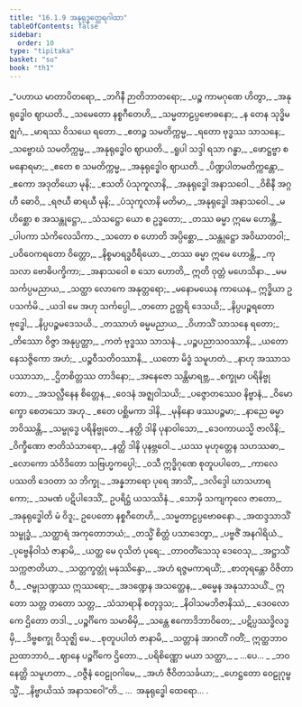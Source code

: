 ```yaml
---
title: "16.1.9 အနုရုဒ္ဓတ္ထေရဂါထာ"
tableOfContents: false
sidebar:
  order: 10
type: "tipitaka"
basket: "su"
book: "th1"
---
```



<DynamicBreadcrumb />

<Division number="892" book="th1">

<Paragraph number="1236" type="verses" book="th1">
_“ပဟာယ မာတာပိတရော,_  
_ဘဂိနီ ဉာတိဘာတရော;_  
_ပဉ္စ ကာမဂုဏေ ဟိတွာ,_  
_အနုရုဒ္ဓေါဝ ဈာယတိ._  

</Paragraph>

</Division>
<Division number="893" book="th1">

<Paragraph number="1237" type="verses" book="th1">
_သမေတော နစ္စဂီတေဟိ,_  
_သမ္မတာဠပ္ပဗောဓနော;_  
_န တေန သုဒ္ဓိမဇ္ဈဂံ,_  
_မာရဿ ဝိသယေ ရတော._  

</Paragraph>

</Division>
<Division number="894" book="th1">

<Paragraph number="1238" type="verses" book="th1">
_ဧတဉ္စ သမတိက္ကမ္မ,_  
_ရတော ဗုဒ္ဓဿ သာသနေ;_  
_သဗ္ဗောဃံ သမတိက္ကမ္မ,_  
_အနုရုဒ္ဓေါဝ ဈာယတိ._  

</Paragraph>

</Division>
<Division number="895" book="th1">

<Paragraph number="1239" type="verses" book="th1">
_ရူပါ သဒ္ဒါ ရသာ ဂန္ဓာ,_  
_ဖောဋ္ဌဗ္ဗာ စ မနောရမာ;_  
_ဧတေ စ သမတိက္ကမ္မ,_  
_အနုရုဒ္ဓေါဝ ဈာယတိ._  

</Paragraph>

</Division>
<Division number="896" book="th1">

<Paragraph number="1240" type="verses" book="th1">
_ပိဏ္ဍပါတမတိက္ကန္တော,_  
_ဧကော အဒုတိယော မုနိ;_  
_ဧသတိ ပံသုကူလာနိ,_  
_အနုရုဒ္ဓေါ အနာသဝေါ._  

</Paragraph>

</Division>
<Division number="897" book="th1">

<Paragraph number="1241" type="verses" book="th1">
_ဝိစိနီ အဂ္ဂဟီ ဓောဝိ,_  
_ရဇယီ ဓာရယီ မုနိ;_  
_ပံသုကူလာနိ မတိမာ,_  
_အနုရုဒ္ဓေါ အနာသဝေါ._  

</Paragraph>

</Division>
<Division number="898" book="th1">

<Paragraph number="1242" type="verses" book="th1">
_မဟိစ္ဆော စ အသန္တုဋ္ဌော,_  
_သံသဋ္ဌော ယော စ ဥဒ္ဓတော;_  
_တဿ ဓမ္မာ ဣမေ ဟောန္တိ,_  
_ပါပကာ သံကိလေသိကာ._  

</Paragraph>

</Division>
<Division number="899" book="th1">

<Paragraph number="1243" type="verses" book="th1">
_သတော စ ဟောတိ အပ္ပိစ္ဆော,_  
_သန္တုဋ္ဌော အဝိဃာတဝါ;_  
_ပဝိဝေကရတော ဝိတ္တော,_  
_နိစ္စမာရဒ္ဓဝီရိယော._  

</Paragraph>

</Division>
<Division number="900" book="th1">

<Paragraph number="1244" type="verses" book="th1">
_တဿ ဓမ္မာ ဣမေ ဟောန္တိ,_  
_ကုသလာ ဗောဓိပက္ခိကာ;_  
_အနာသဝေါ စ သော ဟောတိ,_  
ဣတိ ဝုတ္တံ မဟေသိနာ._  

</Paragraph>

</Division>
<Division number="901" book="th1">

<Paragraph number="1245" type="verses" book="th1">
_မမ သင်္ကပ္ပမညာယ,_  
_သတ္ထာ လောကေ အနုတ္တရော;_  
_မနောမယေန ကာယေန,_  
ဣဒ္ဓိယာ ဥပသင်္ကမိ._  

</Paragraph>

</Division>
<Division number="902" book="th1">

<Paragraph number="1246" type="verses" book="th1">
_ယဒါ မေ အဟု သင်္ကပ္ပေါ,_  
_တတော ဥတ္တရိ ဒေသယိ;_  
_နိပ္ပပဉ္စရတော ဗုဒ္ဓေါ,_  
_နိပ္ပပဉ္စမဒေသယိ._  

</Paragraph>

</Division>
<Division number="903" book="th1">

<Paragraph number="1247" type="verses" book="th1">
_တဿာဟံ ဓမ္မမညာယ,_  
_ဝိဟာသိံ သာသနေ ရတော;_  
_တိဿော ဝိဇ္ဇာ အနုပ္ပတ္တာ,_  
_ကတံ ဗုဒ္ဓဿ သာသနံ._  

</Paragraph>

</Division>
<Division number="904" book="th1">

<Paragraph number="1248" type="verses" book="th1">
_ပဉ္စပညာသဝဿာနိ,_  
_ယတော နေသဇ္ဇိကော အဟံ;_  
_ပဉ္စဝီသတိဝဿာနိ,_  
_ယတော မိဒ္ဓံ သမူဟတံ._  

</Paragraph>

</Division>
<Division number="905" book="th1">

<Paragraph number="1249" type="verses" book="th1">
_နာဟု အဿာသပဿာသာ,_  
_ဌိတစိတ္တဿ တာဒိနော;_  
_အနေဇော သန္တိမာရဗ္ဘ,_  
_စက္ခုမာ ပရိနိဗ္ဗုတော._  

</Paragraph>

</Division>
<Division number="906" book="th1">

<Paragraph number="1250" type="verses" book="th1">
_အသလ္လီနေန စိတ္တေန,_  
_ဝေဒနံ အဇ္ဈဝါသယိ;_  
_ပဇ္ဇောတဿေဝ နိဗ္ဗာနံ,_  
_ဝိမောက္ခော စေတသော အဟု._  

</Paragraph>

</Division>
<Division number="907" book="th1">

<Paragraph number="1251" type="verses" book="th1">
_ဧတေ ပစ္ဆိမကာ ဒါနိ,_  
_မုနိနော ဖဿပဉ္စမာ;_  
_နာညေ ဓမ္မာ ဘဝိဿန္တိ,_  
_သမ္ဗုဒ္ဓေ ပရိနိဗ္ဗုတေ._  

</Paragraph>

</Division>
<Division number="908" book="th1">

<Paragraph number="1252" type="verses" book="th1">
_နတ္ထိ ဒါနိ ပုနာဝါသော,_  
_ဒေဝကာယသ္မိ ဇာလိနိ;_  
_ဝိက္ခီဏော ဇာတိသံသာရော,_  
_နတ္ထိ ဒါနိ ပုနဗ္ဘဝေါ._  

</Paragraph>

</Division>
<Division number="909" book="th1">

<Paragraph number="1253" type="verses" book="th1">
_ယဿ မုဟုတ္တေန သဟဿဓာ,_  
_လောကော သံဝိဒိတော သဗြဟ္မကပ္ပေါ;_  
_ဝသီ ဣဒ္ဓိဂုဏေ စုတူပပါတေ,_  
_ကာလေ ပဿတိ ဒေဝတာ သ ဘိက္ခု._  

</Paragraph>

</Division>
<Division number="910" book="th1">

<Paragraph number="1254" type="verses" book="th1">
_အန္နဘာရော ပုရေ အာသိံ,_  
_ဒလိဒ္ဒေါ ဃာသဟာရကော;_  
_သမဏံ ပဋိပါဒေသိံ,_  
ဥပရိဋ္ဌံ ယသဿိနံ._  

</Paragraph>

</Division>
<Division number="911" book="th1">

<Paragraph number="1255" type="verses" book="th1">
_သောမှိ သကျကုလေ ဇာတော,_  
_အနုရုဒ္ဓေါတိ မံ ဝိဒူ;_  
ဥပေတော နစ္စဂီတေဟိ,_  
_သမ္မတာဠပ္ပဗောဓနော._  

</Paragraph>

</Division>
<Division number="912" book="th1">

<Paragraph number="1256" type="verses" book="th1">
_အထဒ္ဒသာသိံ သမ္ဗုဒ္ဓံ,_  
_သတ္ထာရံ အကုတောဘယံ;_  
_တသ္မိံ စိတ္တံ ပသာဒေတွာ,_  
_ပဗ္ဗဇိံ အနဂါရိယံ._  

</Paragraph>

</Division>
<Division number="913" book="th1">

<Paragraph number="1257" type="verses" book="th1">
_ပုဗ္ဗေနိဝါသံ ဇာနာမိ,_  
_ယတ္ထ မေ ဝုသိတံ ပုရေ;_  
_တာဝတိံသေသု ဒေဝေသု,_  
_အဋ္ဌာသိံ သက္ကဇာတိယာ._  

</Paragraph>

</Division>
<Division number="914" book="th1">

<Paragraph number="1258" type="verses" book="th1">
_သတ္တက္ခတ္တုံ မနုဿိန္ဒော,_  
_အဟံ ရဇ္ဇမကာရယိံ;_  
_စာတုရန္တော ဝိဇိတာဝီ,_  
_ဇမ္ဗုသဏ္ဍဿ ဣဿရော;_  
_အဒဏ္ဍေန အသတ္ထေန,_  
_ဓမ္မေန အနုသာသယိံ._  

</Paragraph>

</Division>
<Division number="915" book="th1">

<Paragraph number="1259" type="verses" book="th1">
ဣတော သတ္တ တတော သတ္တ,_  
_သံသာရာနိ စတုဒ္ဒသ;_  
_နိဝါသမဘိဇာနိဿံ,_  
_ဒေဝလောကေ ဌိတော တဒါ._  

</Paragraph>

</Division>
<Division number="916" book="th1">

<Paragraph number="1260" type="verses" book="th1">
_ပဉ္စင်္ဂိကေ သမာဓိမှိ,_  
_သန္တေ ဧကောဒိဘာဝိတေ;_  
_ပဋိပ္ပဿဒ္ဓိလဒ္ဓမှိ,_  
_ဒိဗ္ဗစက္ခု ဝိသုဇ္ဈိ မေ._  

</Paragraph>

</Division>
<Division number="917" book="th1">

<Paragraph number="1261" type="verses" book="th1">
_စုတူပပါတံ ဇာနာမိ,_  
_သတ္တာနံ အာဂတိံ ဂတိံ;_  
ဣတ္ထဘာဝညထာဘာဝံ,_  
_ဈာနေ ပဉ္စင်္ဂိကေ ဌိတော._  

</Paragraph>

</Division>
<Division number="918" book="th1">

<Paragraph number="1262" type="verses" book="th1">
_ပရိစိဏ္ဏော မယာ သတ္ထာ,_  
_ …ပေ… _  
_ဘဝနေတ္တိ သမူဟတာ._  

</Paragraph>

</Division>
<Division number="919" book="th1">

<Paragraph number="1263" type="verses" book="th1">
_ဝဇ္ဇီနံ ဝေဠုဝဂါမေ,_  
_အဟံ ဇီဝိတသင်္ခယာ;_  
_ဟေဋ္ဌတော ဝေဠုဂုမ္ဗသ္မိံ,_  
_နိဗ္ဗာယိဿံ အနာသဝေါ”တိ._  


</Paragraph>
</Division>

<Paragraph number="1264" type="center" book="th1">
…  အနုရုဒ္ဓေါ ထေရော… .
</Paragraph>
